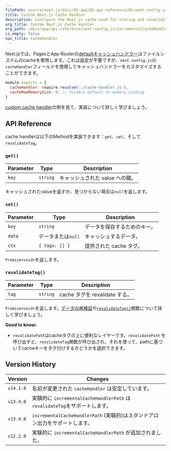 ```yaml
---
filePath: source/next.js/docs/02-app/02-api-reference/05-next-config-js/incrementalCacheHandlerPath.mdx
title: Custom Next.js Cache Handler
description: Configure the Next.js cache used for storing and revalidating data to use any external service like Redis, Memcached, or others.
org_title: Custom Next.js Cache Handler
org_path: /docs/app/api-reference/next-config-js/incrementalCacheHandlerPath
is_empty: false
nav_title: cacheHandler
---
```


Next.jsでは、PagesとApp Routerの[defaultキャッシュハンドラー](/ja/javascript/next.js/v14/02-app/01-building-your-application/02-data-fetching/01-fetching-caching-and-revalidating)はファイルシステムのcacheを使用します。これは設定が不要ですが、`next.config.js`の `cacheHandler`フィールドを使用してキャッシュハンドラーをカスタマイズすることができます。

```js:next.config.js
module.exports = {
  cacheHandler: require.resolve('./cache-handler.js'),
  cacheMaxMemorySize: 0, // disable default in-memory caching
}
```

[custom cache handler](/ja/javascript/next.js/v14/02-app/01-building-your-application/10-deploying#configuring-caching)の例を見て、実装について詳しく学びましょう。

## API Reference

cache handlerは以下のMethodを実装できます：`get`、`set`、そして`revalidateTag`。

### `get()`

| Parameter | Type | Description |
| --------- | -------- | ---------------------------- |
| `key` | `string` | キャッシュされた value への鍵。|

キャッシュされたvalueを返すか、見つからない場合は`null`を返します。

### `set()`

| Parameter | Type | Description |
| --------- | -------------- | -------------------------------- |
| `key` | `string` | データを保存するためのキー。|
| `data` | データまたは`null` | キャッシュするデータ。 |
| `ctx` | `{ tags: [] }` | 提供された cache タグ。|

`Promise<void>`を返します。

### `revalidateTag()`

| Parameter | Type | Description |
| --------- | -------- | ---------------------------- |
| `tag` | `string` | cache タグを revalidate する。|

`Promise<void>`を返します。[データの再検証](/ja/javascript/next.js/v14/02-app/01-building-your-application/02-data-fetching/01-fetching-caching-and-revalidating)や[`revalidateTag()`](/ja/javascript/next.js/v14/02-app/02-api-reference/04-functions/revalidateTag)関数について詳しく学びましょう。

**Good to know:**

- `revalidatePath`はcacheタグの上に便利なレイヤーです。`revalidatePath` を呼び出すと、`revalidateTag`関数が呼び出され、それを使って、pathに基づいてcacheキーをタグ付けするかどうかを選択できます。

## Version History

| Version | Changes |
| --------- | ------------------------------------------------------------------------ |
| `v14.1.0` | 名前が変更された `cacheHandler` は安定しています。|
| `v13.4.0` | 実験的に `incrementalCacheHandlerPath` は `revalidateTag`をサポートします。|
| `v13.4.0` | `incrementalCacheHandlerPath` (実験的)はスタンドアロン出力をサポートします。|
| `v12.2.0` | 実験的に `incrementalCacheHandlerPath` が追加されました。|
